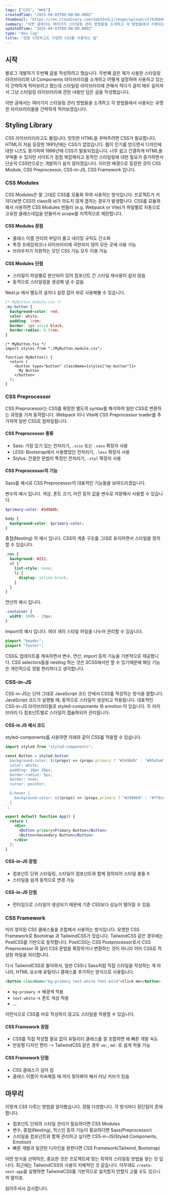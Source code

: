 ```yaml
---
tags: ["CSS", "Web"]
createdTime: "2025-04-03T00:00:00.000Z"
thumbnail: "https://res.cloudinary.com/dab33vdij/image/upload/v1743684064/IMG_0413_hf7j6x.jpg"
summary: "이번 글에서는 여러가지 스타일링 관리 방법들을 소개하고 각 방법들에서 사용되는 유명한 라이브러리들을 간략하게 적어보겠습니다."
updatedTime: "2025-04-03T00:00:00.000Z"
type: "dev-log"
title: "정말 다양하고도 다양한 CSS를 사용하는 법"
---
```


## 시작

블로그 개발하기 두번째 글을 작성하려고 했습니다. 두번쨰 글은 제가 사용한 스타일링 라이브러리와 UI Components 라이브러리를 소개하고 어떻게 설정하여 사용하고 있는지 간략하게 적어보려고 했는데 스타일링 라이브러리에 관해서 적다가 글이 매우 길어져서 그냥 스타일링 라이브러리에 관한 내용만 담은 글을 작성했습니다.

이번 글에서는 여러가지 스타일링 관리 방법들을 소개하고 각 방법들에서 사용되는 유명한 라이브러리들을 간략하게 적어보겠습니다.

## Styling Library

CSS 라이브러리라고도 불립니다. 밋밋한 HTML을 꾸며주려면 CSS가 필요합니다. HTML이 처음 등장한 1991년에는 CSS가 없었습니다. 웹이 인기를 얻으면서 디자인에 대한 니즈도 증가하여 1996년에 CSS가 발표되었습니다. 너무 쉽고 간결하게 HTML을 꾸며줄 수 있지만 사이트가 점점 복잡해지고 동적인 스타일링에 대한 필요가 증가하면서 단순히 CSS만으로는 개발하기 쉽지 않아졌습니다. 이러한 배경으로 등장한 것이 CSS Module, CSS Preprocessor, CSS-in-JS, CSS Framework 입니다.

### CSS Modules

CSS Modules은 말 그대로 CSS를 모듈화 하여 사용하는 방식입니다. 프로젝트가 커지다보면 CSS의 class와 id가 의도치 않게 겹치는 경우가 발생합니다. CSS를 모듈화 해서 사용하면 CSS Modules 번들러 (e.g. Webpack or Vite)가 파일별로 자동으로 고유한 클래스네임을 만들어서 scope를 지역적으로 제한합니다.

#### CSS Modules 장점

- 클래스 이름 관리의 부담이 줄고 네이밍 규칙도 간소화
- 특정 프레임워크나 라이브러리에 국한되지 않아 모든 곳에 사용 가능
- 브라우저가 지원하는 모던 CSS 기능 모두 이용 가능

#### CSS Modules 단점

- 스타일이 파일별로 분산되어 있어 컴포넌트 간 스타일 재사용이 쉽지 않음
- 동적으로 스타일링을 생성해 낼 수 없음

Next.js 에서 별도의 설치나 설정 없이 바로 사용해볼 수 있습니다.

```css
/* MyButton.module.css */
.my-button {
  background-color: red;
  color: white;
  padding: 1rem;
  border: 1px solid black;
  border-radius: 0.5rem;
}
```

```tsx
/* MyButton.tsx */
import styles from "./MyButton.module.css";

function MyButton() {
  return (
    <button type="button" className={styles["my-button"]}>
      My Button
    </button>
  );
}
```

### CSS Preprocessor

CSS Preprocessor는 CSS를 확장한 별도의 syntax를 해석하여 일반 CSS로 변환하는 과정을 거쳐 동작합니다. Webpack 이나 Vite에 CSS Preprocessor loader를 추가하여 일반 CSS로 컴파일됩니다.

#### CSS Preprocessor 종류

- Sass: 가장 있기 있는 전처리기, `.scss` 또는 `.sass` 확장자 사용
- LESS: Bootstrap에서 사용했었던 전처리기, `.less` 확장자 사용
- Stylus: 간결한 문법이 특징인 전처리기, `.styl` 확장자 사용

#### CSS Preprocessor의 기능

Sass를 예시로 CSS Preprocessor의 대표적인 기능들을 보여드리겠습니다.

변수의 예시 입니다. 색상, 폰트 크기, 마진 등의 값을 변수로 저장해서 사용할 수 있습니다.

```scss
$primary-color: #3498db;

body {
  background-color: $primary-color;
}
```

중첩(Nesting) 의 예시 입니다. CSS의 계층 구조를 그대로 유지하면서 스타일을 정의할 수 있습니다.

```scss
.nav {
  background: #222;
  ul {
    list-style: none;
    li {
      display: inline-block;
    }
  }
}
```

연산의 예시 입니다.

```scss
.container {
  width: 100% - 20px;
}
```

Import의 예시 입니다. 여러 개의 스타일 파일을 나누어 관리할 수 있습니다.

```scss
@import "header";
@import "footer";
```

CSS도 업데이트를 계속하면서 변수, 연산, import 등의 기능을 기본적으로 제공합니다.
CSS selectors들을 nesting 하는 것은 SCSS에서만 할 수 있기때문에 해당 기능은 개인적으로 정말 편리하다고 생각합니다.

### CSS-in-JS

CSS-in-JS는 단어 그대로 JavaScript 코드 안에서 CSS를 작성하는 방식을 말합니다. JavaScript 코드가 실행될 때, 동적으로 스타일이 생성되고 적용됩니다. 대표적인 CSS-in-JS 라이브러리들로 styled-components 와 emotion 이 있습니다. 두 라이브러리 다 컴포넌트별로 스타일이 캡슐화되어 관리됩니다.

#### CSS-in JS 예시 코드

styled-components를 사용하면 아래와 같이 CSS를 적용할 수 있습니다.

```jsx
import styled from "styled-components";

const Button = styled.button`
  background-color: ${(props) => (props.primary ? "#3498db" : "#95a5a6")};
  color: white;
  padding: 10px 20px;
  border-radius: 5px;
  border: none;
  cursor: pointer;

  &:hover {
    background-color: ${(props) => (props.primary ? "#2980b9" : "#7f8c8d")};
  }
`;

export default function App() {
  return (
    <div>
      <Button primary>Primary Button</Button>
      <Button>Secondary Button</Button>
    </div>
  );
}
```

#### CSS-in-JS 장점

- 컴포넌트 단위 스타일링, 스타일이 컴포넌트와 함께 정의되어 스타일 충돌 X
- 스타일을 쉽게 동적으로 변경 가능

#### CSS-in-JS 단점

- 런타임으로 스타일이 생성되기 때문에 기존 CSS보다 성능이 떨어질 수 있음

### CSS Framework

미리 정의된 CSS 클래스들을 조합해서 사용하는 방식입니다. 유명한 CSS Framework로 Bootstrap 과 TailwindCSS가 있습니다. TailwindCSS 같은 경우에는 PostCSS를 기반으로 동작합니다. PostCSS는 CSS Postprocessor로서 CSS Preprocessor 와 달리 CSS 문법을 확장하거나 변환하는 것이 아니라 이미 CSS로 작성된 파일을 처리합니다.

다시 TailwindCSS로 돌아와서, 일반 CSS나 Sass처럼 직접 스타일을 작성하는 게 아니라, HTML 요소에 유틸리니 클래스를 추가하는 방식으로 사용됩니다.

```html
<button className="bg-primary text-white font-bold">Click me</button>
```

- `bg-primary` -> 배경색 적용
- `text-white` -> 폰트 색상 적용
- ...

이런식으로 CSS를 따로 작성하지 않고도 스타일을 적용할 수 있습니다.

#### CSS Framework 장점

- CSS를 직접 작성할 필요 없이 유틸리티 클래스를 잘 조합하면 돼 빠른 개발 속도
- 반응형 디자인 편리 -> TailwindCSS 같은 경우 `sm:`, `md:` 로 쉽게 적용 가능

#### CSS Framework 단점

- CSS 클래스가 길어 짐
- 클래스 이름이 익숙해질 때 까지 찾아봐야 해서 러닝 커브가 있음

## 마무리

이렇게 CSS 다루는 방법을 알아봤습니다. 정말 다양합니다. 각 방식마다 장단점이 존재합니다.

- 컴포넌트 단위의 스타일 관리가 필요하다면 CSS Modules
- 변수, 중첩(Nesting), 믹스인 등의 기능이 필요하다면 Sass(Preprocessor)
- 스타일을 컴포넌트와 함께 관리하고 싶다면 CSS-in-JS(Styled Components, Emotion)
- 빠른 개발과 일관된 디자인을 원한다면 CSS Framework(Tailwind, Bootstrap)

어떤 방식을 선택하든, 중요한 것은 프로젝트에 맞는 최적의 스타일링 방법을 찾는 것 입니다. 최근에는 TailwindCSS의 사용이 지배적인 것 같습니다. 아무래도 `create-next-app`을 실행하면 TailwindCSS를 기본적으로 설치할지 안할지 고를 수도 있으니까 말이죠.

읽어주셔서 감사합니다.
